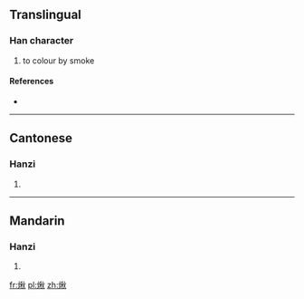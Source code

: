 ==Translingual==

===Han character===
{{Han char|rn=86|rad=火|as=09|sn=13|four=9988<sub>0</sub>|canj=火竹木火 (FHDF)}}

# to colour by smoke

====References====
* {{Han ref|kx=0676.080|dkj=19182|hdz=32218.110|uh=714D|ud=29005|bh=DEA2|bd=56994}}

----

==Cantonese==

===Hanzi===
{{yue-hanzi|jyut=|y=chau1}}

# {{defn|lang=yue|sort=火09}}

----

==Mandarin==

===Hanzi===
{{cmn-hanzi|pin=[[jiǎo]] ([[jiao3]])|wg=chiao<sup>3</sup>}}

# {{defn|lang=cmn|sort=火09}}

[[fr:煍]]
[[pl:煍]]
[[zh:煍]]
